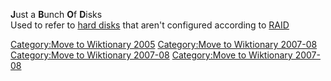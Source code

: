 [[Category:Move to Wiktionary 2005]]
{{dated prod|concern =This article is about a {{{1|subject}}} that appears to lack sufficient [[WP:N|notability]] for inclusion.|month = August|day = 15|year = 2007|time = 18:18|timestamp = 20070815181834}}
<!-- Do not use the "dated prod" template directly; the above line is generated by "subst:prod-nn" -->

{{notability}}
{{unreferenced}}
{{wikify}}
{{accuracy}}
[[Category:Move to Wiktionary 2007-08]]

'''J'''ust a '''B'''unch '''O'''f '''D'''isks <br />
Used to refer to [[hard disks]] that aren't configured according to [[RAID]]

[[Category:Move to Wiktionary 2007-08]]

{{computer-stub}}
[[Category:Move to Wiktionary 2007-08]]
